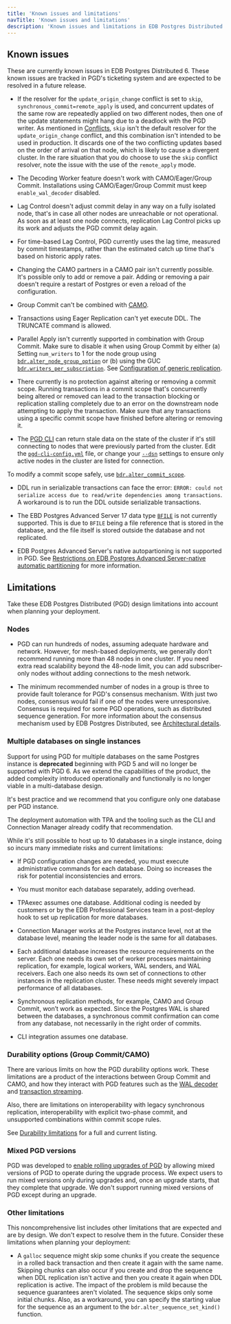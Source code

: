 ```yaml
---
title: 'Known issues and limitations'
navTitle: 'Known issues and limitations'
description: 'Known issues and limitations in EDB Postgres Distributed 6'
---
```


## Known issues

These are currently known issues in EDB Postgres Distributed 6.
These known issues are tracked in PGD's ticketing system and are expected to be resolved in a future release.

- If the resolver for the `update_origin_change` conflict
    is set to `skip`, `synchronous_commit=remote_apply` is used, and
    concurrent updates of the same row are repeatedly applied on two
    different nodes, then one of the update statements might hang due
    to a deadlock with the PGD writer. As mentioned in
    [Conflicts](/pgd/latest/reference/conflict-management/conflicts/), `skip` isn't the default
    resolver for the `update_origin_change` conflict, and this
    combination isn't intended to be used in production. It discards
    one of the two conflicting updates based on the order of arrival
    on that node, which is likely to cause a divergent cluster.
    In the rare situation that you do choose to use the `skip`
    conflict resolver, note the issue with the use of the
    `remote_apply` mode.

- The Decoding Worker feature doesn't work with CAMO/Eager/Group Commit.
Installations using CAMO/Eager/Group Commit must keep `enable_wal_decoder` disabled.

- Lag Control doesn't adjust commit delay in any way on a fully isolated node, that's in case all other nodes are unreachable or not operational. 
As soon as at least one node connects, replication Lag Control picks up its work and adjusts the PGD commit delay again.

- For time-based Lag Control, PGD currently uses the lag time, measured by commit timestamps, rather than the estimated catch up time that's based on historic apply rates.

- Changing the CAMO partners in a CAMO pair isn't currently possible.
It's possible only to add or remove a pair.
Adding or removing a pair doesn't require a restart of Postgres or even a reload of the configuration.

- Group Commit can't be combined with [CAMO](/pgd/latest/reference/commit-scopes/camo/). 

- Transactions using Eager Replication can't yet execute DDL. The TRUNCATE command is allowed.

- Parallel Apply isn't currently supported in combination with Group Commit. Make sure to disable it when using Group Commit by either (a) Setting `num_writers` to 1 for the node group using [`bdr.alter_node_group_option`](/pgd/latest/reference/tables-views-functions/nodes-management-interfaces/#bdralter_node_group_option) or (b) using the GUC [`bdr.writers_per_subscription`](/pgd/latest/reference/tables-views-functions/pgd-settings#bdrwriters_per_subscription). See [Configuration of generic replication](/pgd/latest/reference/tables-views-functions/pgd-settings#generic-replication).

- There currently is no protection against altering or removing a commit scope. 
Running transactions in a commit scope that's concurrently being altered or removed can lead to the transaction blocking or replication stalling completely due to an error on the downstream node attempting to apply the transaction.
Make sure that any transactions using a specific commit scope have finished before altering or removing it.

- The [PGD CLI](/pgd/latest/reference/cli) can return stale data on the state of the cluster if it's still connecting to nodes that were previously parted from the cluster. 
Edit the [`pgd-cli-config.yml`](/pgd/latest/reference/cli/configuring_cli/#using-a-configuration-file) file, or change your [`--dsn`](/pgd/latest/reference/cli/configuring_cli/#using-database-connection-strings-in-the-command-line) settings to ensure only active nodes in the cluster are listed for connection.

To modify a commit scope safely, use [`bdr.alter_commit_scope`](/pgd/latest/reference/tables-views-functions/functions#bdralter_commit_scope).

- DDL run in serializable transactions can face the error: `ERROR: could not serialize access due to read/write dependencies among transactions`. A workaround is to run the DDL outside serializable transactions.

- The EBD Postgres Advanced Server 17 data type [`BFILE`](/epas/latest/reference/sql_reference/02_data_types/03a_bfiles/) is not currently supported. This is due to `BFILE` being a file reference that is stored in the database, and the file itself is stored outside the database and not replicated.

- EDB Postgres Advanced Server's native autopartioning is not supported in PGD. See [Restrictions on EDB Postgres Advanced Server-native automatic partitioning](/pgd/latest/reference/autopartition#restrictions-on-edb-postgres-advanced-server-native-automatic-partitioning) for more information.

## Limitations

Take these EDB Postgres Distributed (PGD) design limitations
into account when planning your deployment.

### Nodes

-   PGD can run hundreds of nodes, assuming adequate hardware and network. However,
    for mesh-based deployments, we generally don’t recommend running more than 48
    nodes in one cluster. If you need extra read scalability beyond the 48-node
    limit, you can add subscriber-only nodes without adding connections to the
    mesh network.

-   The minimum recommended number of nodes in a group is three to provide fault
    tolerance for PGD's consensus mechanism. With just two nodes, consensus would
    fail if one of the nodes were unresponsive. Consensus is required for some PGD
    operations, such as distributed sequence generation. For more information about
    the consensus mechanism used by EDB Postgres Distributed, see [Architectural
    details](/pgd/latest/reference/architectures/).

### Multiple databases on single instances

Support for using PGD for multiple databases on the same Postgres instance is
**deprecated** beginning with PGD 5 and will no longer be supported with PGD 6. As
we extend the capabilities of the product, the added complexity introduced
operationally and functionally is no longer viable in a multi-database design.

It's best practice and we recommend that you configure only one database per PGD instance. 

The deployment automation with TPA and the tooling such as the CLI
and Connection Manager already codify that recommendation. 

While it's still possible to host up to 10 databases in a single instance,
doing so incurs many immediate risks and current limitations:

-   If PGD configuration changes are needed, you must execute administrative commands 
    for each database. Doing so increases the risk for potential
    inconsistencies and errors.

-   You must monitor each database separately, adding overhead.

-   TPAexec assumes one database. Additional coding is needed by customers or by the EDB Professional Services team
    in a post-deploy hook to set up replication for more databases.

-   Connection Manager works at the Postgres instance level, not at the database level,
    meaning the leader node is the same for all databases.

-   Each additional database increases the resource requirements on the server.
    Each one needs its own set of worker processes maintaining replication, for example,
    logical workers, WAL senders, and WAL receivers. Each one also needs its own
    set of connections to other instances in the replication cluster. These needs might
    severely impact performance of all databases.

-   Synchronous replication methods, for example, CAMO and Group Commit, won’t work as
    expected. Since the Postgres WAL is shared between the databases, a
    synchronous commit confirmation can come from any database, not necessarily in
    the right order of commits.

-   CLI integration assumes one database. 

### Durability options (Group Commit/CAMO)

There are various limits on how the PGD durability options work. 
These limitations are a product of the interactions between Group Commit and CAMO, and how they interact with PGD features such as the [WAL decoder](/pgd/latest/reference/decoding_worker/) and  [transaction streaming](/pgd/latest/reference/transaction-streaming/).

Also, there are limitations on interoperability with legacy synchronous replication,
interoperability with explicit two-phase commit, and unsupported combinations
within commit scope rules. 

See [Durability limitations](/pgd/latest/reference/commit-scopes/limitations/) for a full
and current listing.

### Mixed PGD versions

PGD was developed to [enable rolling upgrades of PGD](/pgd/latest/upgrades) by allowing mixed versions of PGD to operate during the upgrade process. 
We expect users to run mixed versions only during upgrades and, once an upgrade starts, that they complete that upgrade.
We don't support running mixed versions of PGD except during an upgrade.

### Other limitations

This noncomprehensive list includes other limitations that are expected and
are by design. We don't expect to resolve them in the future. 
Consider these limitations when planning your deployment:

-   A `galloc` sequence might skip some chunks if you create the sequence in a
    rolled back transaction and then create it again with the same name. Skipping chunks can
    also occur if you create and drop the sequence when DDL replication isn't active
    and then you create it again when DDL replication is active. The impact of
    the problem is mild because the sequence guarantees aren't violated. The
    sequence skips only some initial chunks. Also, as a workaround, you can
    specify the starting value for the sequence as an argument to the
    `bdr.alter_sequence_set_kind()` function.
